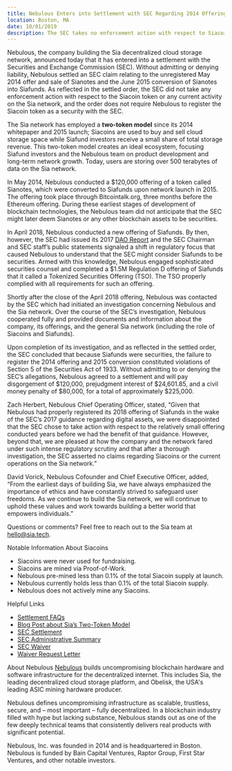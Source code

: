 ```yaml
---
title: Nebulous Enters into Settlement with SEC Regarding 2014 Offering of Sianotes and 2015 Conversion into Siafunds
location: Boston, MA
date: 10/01/2019
description: The SEC takes no enforcement action with respect to Siacoins or current activity on the Sia network
---
```


Nebulous, the company building the Sia decentralized cloud storage network, announced today that it has entered into a settlement with the Securities and Exchange Commission (SEC). Without admitting or denying liability, Nebulous settled an SEC claim relating to the unregistered May 2014 offer and sale of Sianotes and the June 2015 conversion of Sianotes into Siafunds. As reflected in the settled order, the SEC did not take any enforcement action with respect to the Siacoin token or any current activity on the Sia network, and the order does not require Nebulous to register the Siacoin token as a security with the SEC.

The Sia network has employed a **two-token model** since its 2014 whitepaper and 2015 launch; Siacoins are used to buy and sell cloud storage space while Siafund investors receive a small share of total storage revenue. This two-token model creates an ideal ecosystem, focusing Siafund investors and the Nebulous team on product development and long-term network growth. Today, users are storing over 500 terabytes of data on the Sia network.

In May 2014, Nebulous conducted a $120,000 offering of a token called Sianotes, which were converted to Siafunds upon network launch in 2015. The offering took place through Bitcointalk.org, three months before the Ethereum offering. During these earliest stages of development of blockchain technologies, the Nebulous team did not anticipate that the SEC might later deem Sianotes or any other blockchain assets to be securities.

In April 2018, Nebulous conducted a new offering of Siafunds. By then, however, the SEC had issued its 2017 [DAO Report](https://www.sec.gov/litigation/investreport/34-81207.pdf) and the SEC Chairman and SEC staff’s public statements signaled a shift in regulatory focus that caused Nebulous to understand that the SEC might consider Siafunds to be securities. Armed with this knowledge, Nebulous engaged sophisticated securities counsel and completed a $1.5M Regulation D offering of Siafunds that it called a Tokenized Securities Offering (TSO). The TSO properly complied with all requirements for such an offering.

Shortly after the close of the April 2018 offering, Nebulous was contacted by the SEC which had initiated an investigation concerning Nebulous and the Sia network. Over the course of the SEC’s investigation, Nebulous cooperated fully and provided documents and information about the company, its offerings, and the general Sia network (including the role of Siacoins and Siafunds).

Upon completion of its investigation, and as reflected in the settled order, the SEC concluded that because Siafunds were securities, the failure to register the 2014 offering and 2015 conversion constituted violations of Section 5 of the Securities Act of 1933. Without admitting to or denying the SEC’s allegations, Nebulous agreed to a settlement and will pay disgorgement of $120,000, prejudgment interest of $24,601.85, and a civil money penalty of $80,000, for a total of approximately $225,000.

Zach Herbert, Nebulous Chief Operating Officer, stated, “Given that Nebulous had properly registered its 2018 offering of Siafunds in the wake of the SEC’s 2017 guidance regarding digital assets, we were disappointed that the SEC chose to take action with respect to the relatively small offering conducted years before we had the benefit of that guidance. However, beyond that, we are pleased at how the company and the network fared under such intense regulatory scrutiny and that after a thorough investigation, the SEC asserted no claims regarding Siacoins or the current operations on the Sia network.”

David Vorick, Nebulous Cofounder and Chief Executive Officer, added, “From the earliest days of building Sia, we have always emphasized the importance of ethics and have constantly strived to safeguard user freedoms. As we continue to build the Sia network, we will continue to uphold these values and work towards building a better world that empowers individuals.”

Questions or comments? Feel free to reach out to the Sia team at hello@sia.tech.

Notable Information About Siacoins

- Siacoins were never used for fundraising.
- Siacoins are mined via Proof-of-Work.
- Nebulous pre-mined less than 0.1% of the total Siacoin supply at launch.
- Nebulous currently holds less than 0.1% of the total Siacoin supply.
- Nebulous does not actively mine any Siacoins.

Helpful Links

- [Settlement FAQs](https://support.sia.tech/category/jukn3w66fk-sec-settlement)
- [Blog Post about Sia’s Two-Token Model](https://blog.sia.tech/the-ico-paradox-and-how-to-fix-it-3bfc61bc6eb8)
- [SEC Settlement](https://www.sec.gov/litigation/admin/2019/33-10715.pdf)
- [SEC Administrative Summary](https://www.sec.gov/enforce/33-10715-s)
- [SEC Waiver](https://www.sec.gov/rules/other/2019/33-10716.pdf)
- [Waiver Request Letter](https://www.sec.gov/divisions/corpfin/cf-noaction/2019/nebulous-093019-506.pdf)

About Nebulous
[Nebulous](https://siasky.net/) builds uncompromising blockchain hardware and software infrastructure for the decentralized internet. This includes Sia, the leading decentralized cloud storage platform, and Obelisk, the USA's leading ASIC mining hardware producer.

Nebulous defines uncompromising infrastructure as scalable, trustless, secure, and – most important – fully decentralized. In a blockchain industry filled with hype but lacking substance, Nebulous stands out as one of the few deeply technical teams that consistently delivers real products with significant potential.

Nebulous, Inc. was founded in 2014 and is headquartered in Boston. Nebulous is funded by Bain Capital Ventures, Raptor Group, First Star Ventures, and other notable investors.
